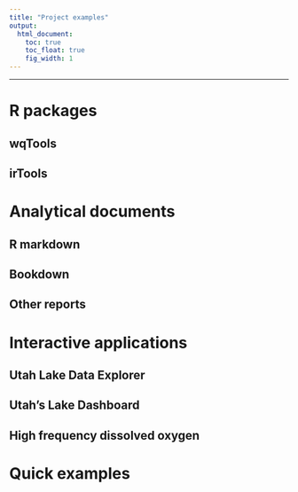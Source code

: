 ```yaml
---
title: "Project examples"
output:
  html_document:
    toc: true  
    toc_float: true
    fig_width: 1
---
```


----

# R packages
## wqTools
## irTools

# Analytical documents
## R markdown
## Bookdown
## Other reports

# Interactive applications
## Utah Lake Data Explorer
## Utah's Lake Dashboard
## High frequency dissolved oxygen

# Quick examples

